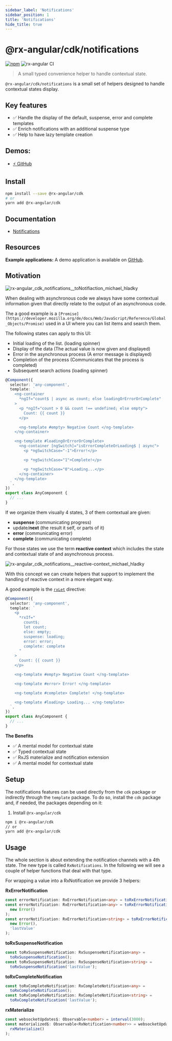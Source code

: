 ```yaml
---
sidebar_label: 'Notifications'
sidebar_position: 1
title: 'Notifications'
hide_title: true
---
```


# @rx-angular/cdk/notifications

[![npm](https://img.shields.io/npm/v/%40rx-angular%2Fcdk.svg)](https://www.npmjs.com/package/%40rx-angular%2Fcdk)
![rx-angular CI](https://github.com/rx-angular/rx-angular/workflows/rx-angular%20CI/badge.svg?branch=main)

> A small typed convenience helper to handle contextual state.

`@rx-angular/cdk/notifications` is a small set of helpers designed to handle contextual states display.

## Key features

- ✅ Handle the display of the default, suspense, error and complete templates
- ✅ Enrich notifications with an additional suspense type
- ✅ Help to have lazy template creation

## Demos:

- [⚡ GitHub](https://github.com/BioPhoton/rx-angular-cdk-notifications)

## Install

```bash
npm install --save @rx-angular/cdk
# or
yarn add @rx-angular/cdk
```

## Documentation

- [Notifications](http://rx-angular.io/docs/cdk/notifications)

## Resources

**Example applications:**
A demo application is available on [GitHub](https://stackblitz.com/edit/angular-async-ngif-with-error-tpb4uc).

## Motivation

![rx-angular_cdk_notifications__toNotifiaction_michael_hladky](https://user-images.githubusercontent.com/10064416/131154927-c56e1fbe-c01f-4c8a-9445-869db3f9bd0e.png)

When dealing with asynchronous code we always have some contextual information given that directly relate to the output of an asynchronous code.

The a good example is a `[Promise](https://developer.mozilla.org/de/docs/Web/JavaScript/Reference/Global_Objects/Promise)` used in a UI where you can list items and search them.

The following states can apply to this UI:

- Initial loading of the list. (loading spinner)
- Display of the data (The actual value is now given and displayed)
- Error in the asynchronous process (A error message is displayed)
- Completion of the process (Communicates that the process is completed)
- Subsequent search actions (loading spinner)

```typescript
@Component({
  selector: 'any-component',
  template: `
    <ng-container
      *ngIf="count$ | async as count; else loadingOrErrorOrComplete"
    >
      <p *ngIf="count > 0 && count !== undefined; else empty">
        Count: {{ count }}
      </p>

      <ng-template #empty> Negative Count </ng-template>
    </ng-container>

    <ng-template #loadingOrErrorOrComplete>
      <ng-container [ngSwitch]="isErrorCompleteOrLoading$ | async">
        <p *ngSwitchCase="-1">Error!</p>

        <p *ngSwitchCase="1">Complete!</p>

        <p *ngSwitchCase="0">Loading...</p>
      </ng-container>
    </ng-template>
  `,
})
export class AnyComponent {
  // ...
}
```

If we organize them visually 4 states, 3 of them contextual are given:

- **suspense** (communicating progress)
- update/**next** (the result it self, or parts of it)
- **error** (communicating error)
- **complete** (communicating complete)

For those states we use the term **reactive context** which includes the state and contextual state of and asynchronous process.

![rx-angular_cdk_notifications__reactive-context_michael_hladky](https://user-images.githubusercontent.com/10064416/131148610-cc39370a-37d9-4bb2-b8e2-538e68405bac.png)

With this concept we can create helpers that support to implement the handling of reactive context in a more elegant way.

A good example is the [`rxLet`](../../template/api/rx-let-directive.md) directive:

```typescript
@Component({
  selector: 'any-component',
  template: `
    <p
      *rxIf="
        count$;
        let count;
        else: empty;
        suspense: loading;
        error: error;
        complete: complete
      "
    >
      Count: {{ count }}
    </p>

    <ng-template #empty> Negative Count </ng-template>

    <ng-template #error> Error! </ng-template>

    <ng-template #complete> Complete! </ng-template>

    <ng-template #loading> Loading... </ng-template>
  `,
})
export class AnyComponent {
  // ...
}
```

**The Benefits**

- ✅ A mental model for contextual state
- ✅ Typed contextual state
- ✅ RxJS materialize and notification extension
- ✅ A mental model for contextual state

## Setup

The notifications features can be used directly from the `cdk` package or indirectly through the `template` package.
To do so, install the `cdk` package and, if needed, the packages depending on it:

1. Install `@rx-angular/cdk`

```bash
npm i @rx-angular/cdk
// or
yarn add @rx-angular/cdk
```

## Usage

The whole section is about extending the notification channels with a 4th state.
The new type is called `RxNotifications`. In the following we will see a couple of helper functions that deal with that type.

For wrapping a value into a RxNotification we provide 3 helpers:

**RxErrorNotification**

```typescript
const errorNotification: RxErrorNotification<any> = toRxErrorNotification();
const errorNotification: RxErrorNotification<any> = toRxErrorNotification(
  new Error()
);
const errorNotification: RxErrorNotification<string> = toRxErrorNotification(
  new Error(),
  'lastValue'
);
```

**toRxSuspenseNotification**

```typescript
const toRxSuspenseNotification: RxSuspenseNotification<any> =
  toRxSuspenseNotification();
const toRxSuspenseNotification: RxSuspenseNotification<string> =
  toRxSuspenseNotification('lastValue');
```

**toRxCompleteNotification**

```typescript
const toRxCompleteNotification: RxCompleteNotification<any> =
  toRxCompleteNotification();
const toRxCompleteNotification: RxCompleteNotification<string> =
  toRxCompleteNotification('lastValue');
```

**rxMaterialize**

```typescript
const websocketUpdates$: Observable<number> = interval(3000);
const materialized$: Observable<RxNotification<number>> = websocketUpdates.pipe(
  rxMaterialize()
);
```
